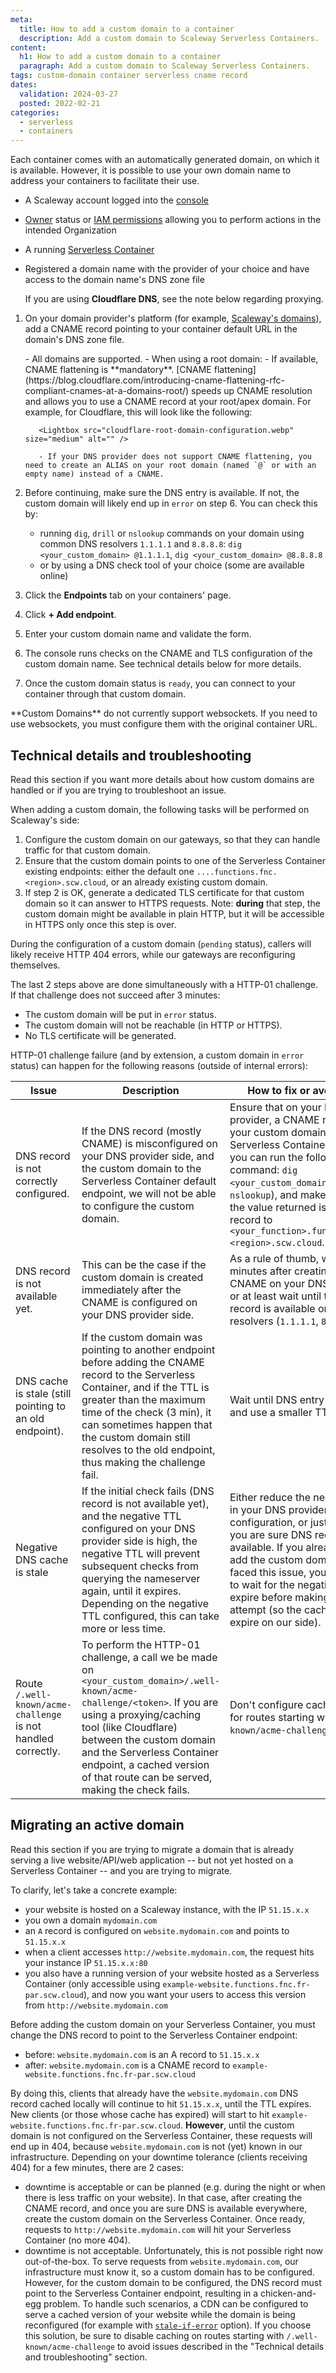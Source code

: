 ```yaml
---
meta:
  title: How to add a custom domain to a container
  description: Add a custom domain to Scaleway Serverless Containers.
content:
  h1: How to add a custom domain to a container
  paragraph: Add a custom domain to Scaleway Serverless Containers.
tags: custom-domain container serverless cname record
dates:
  validation: 2024-03-27
  posted: 2022-02-21
categories:
  - serverless
  - containers
---
```


Each container comes with an automatically generated domain, on which it is available. However, it is possible to use your own domain name to address your containers to facilitate their use.

<Macro id="requirements" />

- A Scaleway account logged into the [console](https://console.scaleway.com)
- [Owner](/identity-and-access-management/iam/concepts/#owner) status or [IAM permissions](/identity-and-access-management/iam/concepts/#permission) allowing you to perform actions in the intended Organization
- A running [Serverless Container](/serverless/containers/how-to/deploy-a-container-from-scaleway-container-registry/)
- Registered a domain name with the provider of your choice and have access to the domain name's DNS zone file

    If you are using **Cloudflare DNS**, see the note below regarding proxying.

1. On your domain provider's platform (for example, [Scaleway's domains](/network/domains-and-dns/how-to/manage-dns-records/)), add a CNAME record pointing to your container default URL in the domain's DNS zone file.

    <Message type="note">
      - All domains are supported.
      - When using a root domain:
          - If available, CNAME flattening is **mandatory**. [CNAME flattening](https://blog.cloudflare.com/introducing-cname-flattening-rfc-compliant-cnames-at-a-domains-root/) speeds up CNAME resolution and allows you to use a CNAME record at your root/apex domain. For example, for Cloudflare, this will look like the following:

          <Lightbox src="cloudflare-root-domain-configuration.webp" size="medium" alt="" />

          - If your DNS provider does not support CNAME flattening, you need to create an ALIAS on your root domain (named `@` or with an empty name) instead of a CNAME.
    </Message>
2. Before continuing, make sure the DNS entry is available. If not, the custom domain will likely end up in `error` on step 6. You can check this by:
    - running `dig`, `drill` or `nslookup` commands on your domain using common DNS resolvers `1.1.1.1` and `8.8.8.8`: `dig <your_custom_domain> @1.1.1.1`, `dig <your_custom_domain> @8.8.8.8`
    - or by using a DNS check tool of your choice (some are available online)
3. Click the **Endpoints** tab on your containers' page.
4. Click **+ Add endpoint**.
5. Enter your custom domain name and validate the form.
6. The console runs checks on the CNAME and TLS configuration of the custom domain name. See technical details below for more details.
7. Once the custom domain status is `ready`, you can connect to your container through that custom domain.

<Message type="important">
  **Custom Domains** do not currently support websockets. If you need to use websockets, you must configure them with the original container URL.
</Message>

## Technical details and troubleshooting

Read this section if you want more details about how custom domains are handled or if you are trying to troubleshoot an issue.

When adding a custom domain, the following tasks will be performed on Scaleway's side:

1. Configure the custom domain on our gateways, so that they can handle traffic for that custom domain.
2. Ensure that the custom domain points to one of the Serverless Container existing endpoints: either the default one `....functions.fnc.<region>.scw.cloud`, or an already existing custom domain.
3. If step 2 is OK, generate a dedicated TLS certificate for that custom domain so it can answer to HTTPS requests. Note: **during** that step, the custom domain might be available in plain HTTP, but it will be accessible in HTTPS only once this step is over.

During the configuration of a custom domain (`pending` status), callers will likely receive HTTP 404 errors, while our gateways are reconfiguring themselves.

The last 2 steps above are done simultaneously with a HTTP-01 challenge. If that challenge does not succeed after 3 minutes:

- The custom domain will be put in `error` status.
- The custom domain will not be reachable (in HTTP or HTTPS).
- No TLS certificate will be generated.

HTTP-01 challenge failure (and by extension, a custom domain in `error` status) can happen for the following reasons (outside of internal errors):

| Issue | Description | How to fix or avoid this? |
| ----- | ----------- | ----------- |
| DNS record is not correctly configured. | If the DNS record (mostly CNAME) is misconfigured on your DNS provider side, and the custom domain to the Serverless Container default endpoint, we will not be able to configure the custom domain. | Ensure that on your DNS provider, a CNAME record links your custom domain to the Serverless Container. To test, you can run the following command: `dig <your_custom_domain>` (or `nslookup`), and make sure that the value returned is a `CNAME` record to `<your_function>.functions.fnc.<region>.scw.cloud`. |
| DNS record is not available yet. | This can be the case if the custom domain is created immediately after the CNAME is configured on your DNS provider side. | As a rule of thumb, wait a few minutes after creating the CNAME on your DNS provider, or at least wait until the DNS record is available on main resolvers (`1.1.1.1`, `8.8.8.8`). |
| DNS cache is stale (still pointing to an old endpoint). | If the custom domain was pointing to another endpoint before adding the CNAME record to the Serverless Container, and if the TTL is greater than the maximum time of the check (3 min), it can sometimes happen that the custom domain still resolves to the old endpoint, thus making the challenge fail. | Wait until DNS entry is available and use a smaller TTL. |
| Negative DNS cache is stale | If the initial check fails (DNS record is not available yet), and the negative TTL configured on your DNS provider side is high, the negative TTL will prevent subsequent checks from querying the nameserver again, until it expires. Depending on the negative TTL configured, this can take more or less time. | Either reduce the negative TTL in your DNS provider configuration, or just wait until you are sure DNS record is available. If you already tried to add the custom domain and faced this issue, you likely have to wait for the negative TTL to expire before making another attempt (so the cache can also expire on our side). |
| Route `/.well-known/acme-challenge` is not handled correctly. | To perform the HTTP-01 challenge, a call we be made on `<your_custom_domain>/.well-known/acme-challenge/<token>`. If you are using a proxying/caching tool (like Cloudflare) between the custom domain and the Serverless Container endpoint, a cached version of that route can be served, making the check fails. | Don't configure caching rules for routes starting with `/.well-known/acme-challenge`. <Lightbox src="cloudflare-bypass-cache-well-known-acme-challenge.webp" size="medium" alt="Bypass cache for /.well-known/acme-challenge routes" /> |

## Migrating an active domain

Read this section if you are trying to migrate a domain that is already serving a live website/API/web application -- but not yet hosted on a Serverless Container -- and you are trying to migrate.

To clarify, let's take a concrete example:

- your website is hosted on a Scaleway instance, with the IP `51.15.x.x`
- you own a domain `mydomain.com`
- an `A` record is configured on `website.mydomain.com` and points to `51.15.x.x`
- when a client accesses `http://website.mydomain.com`, the request hits your instance IP `51.15.x.x:80`
- you also have a running version of your website hosted as a Serverless Container (only accessible using `example-website.functions.fnc.fr-par.scw.cloud`), and now you want your users to access this version from `http://website.mydomain.com`

Before adding the custom domain on your Serverless Container, you must change the DNS record to point to the Serverless Container endpoint:

- before: `website.mydomain.com` is an A record to `51.15.x.x`
- after: `website.mydomain.com` is a CNAME record to `example-website.functions.fnc.fr-par.scw.cloud`

By doing this, clients that already have the `website.mydomain.com` DNS record cached locally will continue to hit `51.15.x.x`, until the TTL expires. New clients (or those whose cache has expired) will start to hit `example-website.functions.fnc.fr-par.scw.cloud`. **However**, until the custom domain is not configured on the Serverless Container, these requests will end up in 404, because `website.mydomain.com` is not (yet) known in our infrastructure. Depending on your downtime tolerance (clients receiving 404) for a few minutes, there are 2 cases:

- downtime is acceptable or can be planned (e.g. during the night or when there is less traffic on your website). In that case, after creating the CNAME record, and once you are sure DNS is available everywhere, create the custom domain on the Serverless Container. Once ready, requests to `http://website.mydomain.com` will hit your Serverless Container (no more 404).
- downtime is not acceptable. Unfortunately, this is not possible right now out-of-the-box. To serve requests from `website.mydomain.com`, our infrastructure must know it, so a custom domain has to be configured. However, for the custom domain to be configured, the DNS record must point to the Serverless Container endpoint, resulting in a chicken-and-egg problem. To handle such scenarios, a CDN can be configured to serve a cached version of your website while the domain is being reconfigured (for example with [`stale-if-error`](https://developer.mozilla.org/fr/docs/Web/HTTP/Headers/Cache-Control#stale-if-error) option). If you choose this solution, be sure to disable caching on routes starting with `/.well-known/acme-challenge` to avoid issues described in the "Technical details and troubleshooting" section.
